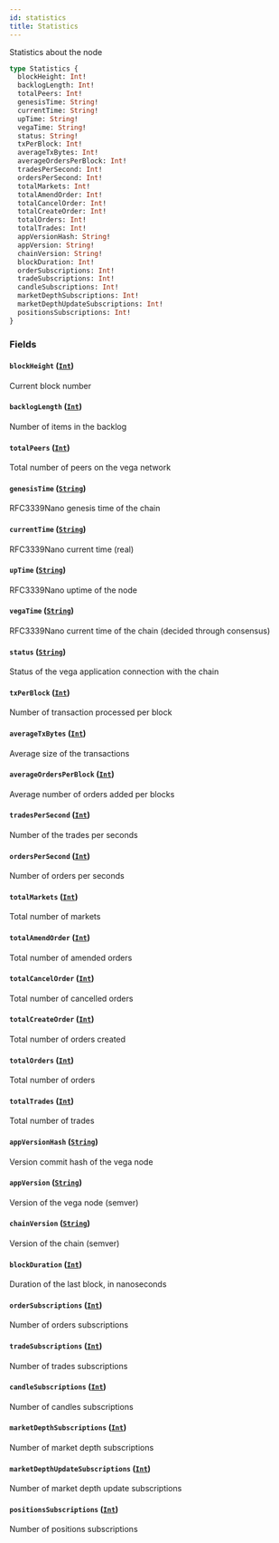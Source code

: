 ```yaml
---
id: statistics
title: Statistics
---
```



Statistics about the node

```graphql
type Statistics {
  blockHeight: Int!
  backlogLength: Int!
  totalPeers: Int!
  genesisTime: String!
  currentTime: String!
  upTime: String!
  vegaTime: String!
  status: String!
  txPerBlock: Int!
  averageTxBytes: Int!
  averageOrdersPerBlock: Int!
  tradesPerSecond: Int!
  ordersPerSecond: Int!
  totalMarkets: Int!
  totalAmendOrder: Int!
  totalCancelOrder: Int!
  totalCreateOrder: Int!
  totalOrders: Int!
  totalTrades: Int!
  appVersionHash: String!
  appVersion: String!
  chainVersion: String!
  blockDuration: Int!
  orderSubscriptions: Int!
  tradeSubscriptions: Int!
  candleSubscriptions: Int!
  marketDepthSubscriptions: Int!
  marketDepthUpdateSubscriptions: Int!
  positionsSubscriptions: Int!
}
```


### Fields

#### `blockHeight` ([`Int`](/docs/mainnet/graphql/scalars/int))

Current block number


#### `backlogLength` ([`Int`](/docs/mainnet/graphql/scalars/int))

Number of items in the backlog


#### `totalPeers` ([`Int`](/docs/mainnet/graphql/scalars/int))

Total number of peers on the vega network


#### `genesisTime` ([`String`](/docs/mainnet/graphql/scalars/string))

RFC3339Nano genesis time of the chain


#### `currentTime` ([`String`](/docs/mainnet/graphql/scalars/string))

RFC3339Nano current time (real)


#### `upTime` ([`String`](/docs/mainnet/graphql/scalars/string))

RFC3339Nano uptime of the node


#### `vegaTime` ([`String`](/docs/mainnet/graphql/scalars/string))

RFC3339Nano current time of the chain (decided through consensus)


#### `status` ([`String`](/docs/mainnet/graphql/scalars/string))

Status of the vega application connection with the chain


#### `txPerBlock` ([`Int`](/docs/mainnet/graphql/scalars/int))

Number of transaction processed per block


#### `averageTxBytes` ([`Int`](/docs/mainnet/graphql/scalars/int))

Average size of the transactions


#### `averageOrdersPerBlock` ([`Int`](/docs/mainnet/graphql/scalars/int))

Average number of orders added per blocks


#### `tradesPerSecond` ([`Int`](/docs/mainnet/graphql/scalars/int))

Number of the trades per seconds


#### `ordersPerSecond` ([`Int`](/docs/mainnet/graphql/scalars/int))

Number of orders per seconds


#### `totalMarkets` ([`Int`](/docs/mainnet/graphql/scalars/int))

Total number of markets


#### `totalAmendOrder` ([`Int`](/docs/mainnet/graphql/scalars/int))

Total number of amended orders


#### `totalCancelOrder` ([`Int`](/docs/mainnet/graphql/scalars/int))

Total number of cancelled orders


#### `totalCreateOrder` ([`Int`](/docs/mainnet/graphql/scalars/int))

Total number of orders created


#### `totalOrders` ([`Int`](/docs/mainnet/graphql/scalars/int))

Total number of orders


#### `totalTrades` ([`Int`](/docs/mainnet/graphql/scalars/int))

Total number of trades


#### `appVersionHash` ([`String`](/docs/mainnet/graphql/scalars/string))

Version commit hash of the vega node


#### `appVersion` ([`String`](/docs/mainnet/graphql/scalars/string))

Version of the vega node (semver)


#### `chainVersion` ([`String`](/docs/mainnet/graphql/scalars/string))

Version of the chain (semver)


#### `blockDuration` ([`Int`](/docs/mainnet/graphql/scalars/int))

Duration of the last block, in nanoseconds


#### `orderSubscriptions` ([`Int`](/docs/mainnet/graphql/scalars/int))

Number of orders subscriptions


#### `tradeSubscriptions` ([`Int`](/docs/mainnet/graphql/scalars/int))

Number of trades subscriptions


#### `candleSubscriptions` ([`Int`](/docs/mainnet/graphql/scalars/int))

Number of candles subscriptions


#### `marketDepthSubscriptions` ([`Int`](/docs/mainnet/graphql/scalars/int))

Number of market depth subscriptions


#### `marketDepthUpdateSubscriptions` ([`Int`](/docs/mainnet/graphql/scalars/int))

Number of market depth update subscriptions


#### `positionsSubscriptions` ([`Int`](/docs/mainnet/graphql/scalars/int))

Number of positions subscriptions




